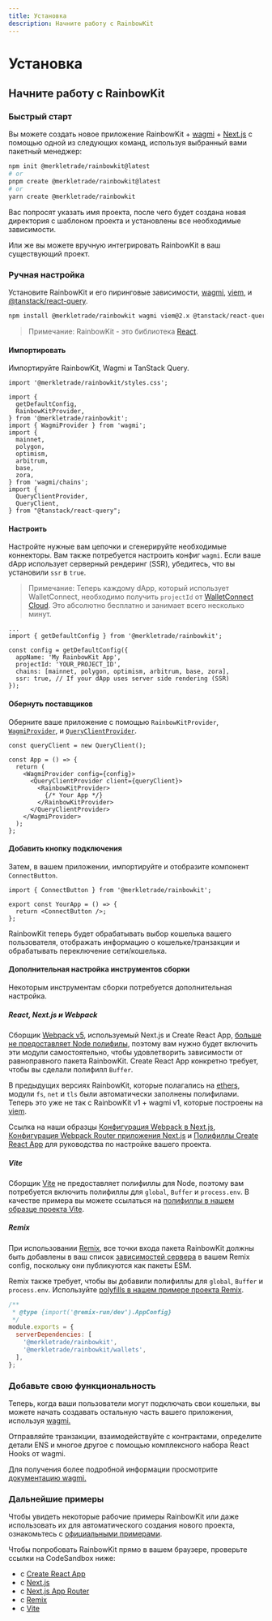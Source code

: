```yaml
---
title: Установка
description: Начните работу с RainbowKit
---
```


# Установка

## Начните работу с RainbowKit

### Быстрый старт

Вы можете создать новое приложение RainbowKit + [wagmi](https://wagmi.sh) + [Next.js](https://nextjs.org) с помощью одной из следующих команд, используя выбранный вами пакетный менеджер:

```bash
npm init @merkletrade/rainbowkit@latest
# or
pnpm create @merkletrade/rainbowkit@latest
# or
yarn create @merkletrade/rainbowkit
```

Вас попросят указать имя проекта, после чего будет создана новая директория с шаблоном проекта и установлены все необходимые зависимости.

Или же вы можете вручную интегрировать RainbowKit в ваш существующий проект.

### Ручная настройка

Установите RainbowKit и его пиринговые зависимости, [wagmi](https://wagmi.sh/), [viem](https://viem.sh), и [@tanstack/react-query](https://tanstack.com/query/v5).

```bash
npm install @merkletrade/rainbowkit wagmi viem@2.x @tanstack/react-query
```

> Примечание: RainbowKit - это библиотека [React](https://reactjs.org/).

#### Импортировать

Импортируйте RainbowKit, Wagmi и TanStack Query.

```tsx
import '@merkletrade/rainbowkit/styles.css';

import {
  getDefaultConfig,
  RainbowKitProvider,
} from '@merkletrade/rainbowkit';
import { WagmiProvider } from 'wagmi';
import {
  mainnet,
  polygon,
  optimism,
  arbitrum,
  base,
  zora,
} from 'wagmi/chains';
import {
  QueryClientProvider,
  QueryClient,
} from "@tanstack/react-query";
```

#### Настроить

Настройте нужные вам цепочки и сгенерируйте необходимые коннекторы. Вам также потребуется настроить конфиг `wagmi`. Если ваше dApp использует серверный рендеринг (SSR), убедитесь, что вы установили `ssr` в `true`.

> Примечание: Теперь каждому dApp, который использует WalletConnect, необходимо получить `projectId` от [WalletConnect Cloud](https://cloud.walletconnect.com/). Это абсолютно бесплатно и занимает всего несколько минут.

```tsx line=4-99
...
import { getDefaultConfig } from '@merkletrade/rainbowkit';

const config = getDefaultConfig({
  appName: 'My RainbowKit App',
  projectId: 'YOUR_PROJECT_ID',
  chains: [mainnet, polygon, optimism, arbitrum, base, zora],
  ssr: true, // If your dApp uses server side rendering (SSR)
});
```

#### Обернуть поставщиков

Оберните ваше приложение с помощью `RainbowKitProvider`, [`WagmiProvider`](https://wagmi.sh/react/api/WagmiProvider#wagmiprovider), и [`QueryClientProvider`](https://tanstack.com/query/v4/docs/framework/react/reference/QueryClientProvider).

```tsx
const queryClient = new QueryClient();

const App = () => {
  return (
    <WagmiProvider config={config}>
      <QueryClientProvider client={queryClient}>
        <RainbowKitProvider>
          {/* Your App */}
        </RainbowKitProvider>
      </QueryClientProvider>
    </WagmiProvider>
  );
};
```

#### Добавить кнопку подключения

Затем, в вашем приложении, импортируйте и отобразите компонент `ConnectButton`.

```tsx
import { ConnectButton } from '@merkletrade/rainbowkit';

export const YourApp = () => {
  return <ConnectButton />;
};
```

RainbowKit теперь будет обрабатывать выбор кошелька вашего пользователя, отображать информацию о кошельке/транзакции и обрабатывать переключение сети/кошелька.

#### Дополнительная настройка инструментов сборки

Некоторым инструментам сборки потребуется дополнительная настройка.

##### React, Next.js и Webpack

Сборщик [Webpack v5](https://webpack.js.org/blog/2020-10-10-webpack-5-release/), используемый Next.js и Create React App, [больше не предоставляет Node полифилы](https://webpack.js.org/blog/2020-10-10-webpack-5-release/#automatic-nodejs-polyfills-removed), поэтому вам нужно будет включить эти модули самостоятельно, чтобы удовлетворить зависимости от равноправного пакета RainbowKit. Create React App конкретно требует, чтобы вы сделали полифилл `Buffer`.

В предыдущих версиях RainbowKit, которые полагались на [ethers](https://docs.ethers.org/v5/), модули `fs`, `net` и `tls` были автоматически заполнены полифилами. Теперь это уже не так с RainbowKit v1 + wagmi v1, которые построены на [viem](https://viem.sh/).

Ссылка на наши образцы [Конфигурация Webpack в Next.js](https://github.com/merkletrade/rainbowkit/blob/main/examples/with-next/next.config.js), [Конфигурация Webpack Router приложения Next.js](https://github.com/merkletrade/rainbowkit/blob/main/examples/with-next-app/next.config.js) и [Полифиллы Create React App](https://github.com/merkletrade/rainbowkit/blob/main/examples/with-create-react-app/src/polyfills.ts) для руководства по настройке вашего проекта.

##### Vite

Сборщик [Vite](https://vitejs.dev) не предоставляет полифиллы для Node, поэтому вам потребуется включить полифиллы для `global`, `Buffer` и `process.env`. В качестве примера вы можете ссылаться на [полифиллы в нашем образце проекта Vite](https://github.com/merkletrade/rainbowkit/tree/main/examples/with-vite/src/polyfills.ts).

##### Remix

При использовании [Remix](https://remix.run), все точки входа пакета RainbowKit должны быть добавлены в ваш список [зависимостей сервера](https://remix.run/docs/en/v1/pages/gotchas#importing-esm-packages) в вашем Remix config, поскольку они публикуются как пакеты ESM.

Remix также требует, чтобы вы добавили полифиллы для `global`, `Buffer` и `process.env`. Используйте [polyfills в нашем примере проекта Remix](https://github.com/merkletrade/rainbowkit/blob/main/examples/with-remix/app/polyfills.ts).

```js
/**
 * @type {import('@remix-run/dev').AppConfig}
 */
module.exports = {
  serverDependencies: [
    '@merkletrade/rainbowkit',
    '@merkletrade/rainbowkit/wallets',
  ],
};
```

### Добавьте свою функциональность

Теперь, когда ваши пользователи могут подключать свои кошельки, вы можете начать создавать остальную часть вашего приложения, используя [wagmi.](https://wagmi.sh)

Отправляйте транзакции, взаимодействуйте с контрактами, определите детали ENS и многое другое с помощью комплексного набора React Hooks от wagmi.

Для получения более подробной информации просмотрите [документацию wagmi.](https://wagmi.sh)

### Дальнейшие примеры

Чтобы увидеть некоторые рабочие примеры RainbowKit или даже использовать их для автоматического создания нового проекта, ознакомьтесь с [официальными примерами](https://github.com/merkletrade/rainbowkit/tree/main/examples).

Чтобы попробовать RainbowKit прямо в вашем браузере, проверьте ссылки на CodeSandbox ниже:

- с [Create React App](https://codesandbox.io/p/sandbox/github/merkletrade/rainbowkit/tree/main/examples/with-create-react-app)
- с [Next.js](https://codesandbox.io/p/sandbox/github/merkletrade/rainbowkit/tree/main/examples/with-next)
- с [Next.js App Router](https://codesandbox.io/p/sandbox/github/merkletrade/rainbowkit/tree/main/examples/with-next-app)
- с [Remix](https://codesandbox.io/p/sandbox/github/merkletrade/rainbowkit/tree/main/examples/with-remix)
- с [Vite](https://codesandbox.io/p/sandbox/github/merkletrade/rainbowkit/tree/main/examples/with-vite)
